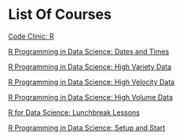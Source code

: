 # List Of Courses {-}

[Code Clinic: R](https://linkedin-learning.pxf.io/codeclinic_R)

[R Programming in Data Science: Dates and Times](https://linkedin-learning.pxf.io/r_dates)

[R Programming in Data Science: High Variety Data](https://linkedin-learning.pxf.io/r_highvariety)

[R Programming in Data Science: High Velocity Data](https://linkedin-learning.pxf.io/r_highvelocity)

[R Programming in Data Science: High Volume Data](https://linkedin-learning.pxf.io/r_highvolume)

[R for Data Science: Lunchbreak Lessons](https://linkedin-learning.pxf.io/r_lunchbreak)

[R Programming in Data Science: Setup and Start](https://linkedin-learning.pxf.io/setupstart)



